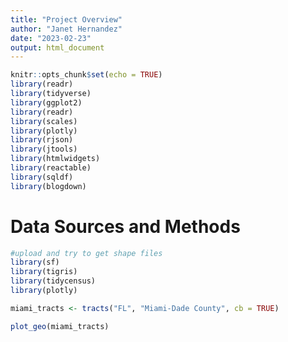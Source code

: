 ```yaml
---
title: "Project Overview"
author: "Janet Hernandez"
date: "2023-02-23"
output: html_document
---
```


```r
knitr::opts_chunk$set(echo = TRUE)
library(readr)
library(tidyverse)
library(ggplot2)
library(readr)
library(scales)
library(plotly)
library(rjson)
library(jtools)
library(htmlwidgets)
library(reactable)
library(sqldf)
library(blogdown)
```

# Data Sources and Methods

```r
#upload and try to get shape files 
library(sf)
library(tigris)
library(tidycensus)
library(plotly)

miami_tracts <- tracts("FL", "Miami-Dade County", cb = TRUE)

plot_geo(miami_tracts)


```

